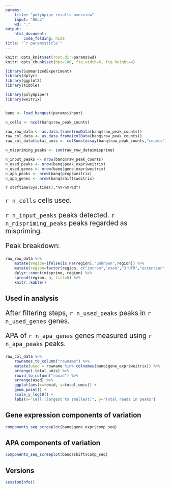 ```yaml
---
params:
    title: "polyApipe results overview"
    input: "NULL"
    wd: "."
output: 
    html_document:
        code_folding: hide
title: "`r params$title`"
---
```


```r
knitr::opts_knit$set(root.dir=params$wd)
knitr::opts_chunk$set(dpi=100, fig.width=6, fig.height=4)
```

```r
library(SummarizedExperiment)
library(dplyr)
library(ggplot2)
library(tibble)

library(polyApiper)
library(weitrix)


banq <- load_banquet(params$input)

n_cells <- ncol(banq$raw_peak_counts)

raw_row_data <- as.data.frame(rowData(banq$raw_peak_counts))
raw_col_data <- as.data.frame(colData(banq$raw_peak_counts))
raw_col_data$total_umis <- colSums(assay(banq$raw_peak_counts,"counts"))

n_mispriming_peaks <- sum(raw_row_data$misprime)

n_input_peaks <- nrow(banq$raw_peak_counts)
n_used_peaks <- nrow(banq$peak_expr$weitrix)
n_used_genes <- nrow(banq$gene_expr$weitrix)
n_apa_peaks <- nrow(banq$prop$weitrix)
n_apa_genes <- nrow(banq$shift$weitrix)
```

`r strftime(Sys.time(),"%Y-%m-%d")`

<div style="font-size: 150%">
`r n_cells` cells used.

`r n_input_peaks` peaks detected. `r n_mispriming_peaks` peaks regarded as mispriming.

Peak breakdown:
</div>

```r
raw_row_data %>% 
    mutate(region=ifelse(is.na(region),"unknown",region)) %>%
    mutate(region=factor(region, c("intron","exon","3'UTR","extension","unknown"))) %>%
    dplyr::count(misprime, region) %>% 
    spread(region, n, fill=0) %>%
    knitr::kable()
```

## Used in analysis

<div style="font-size: 150%">
After filtering steps, `r n_used_peaks` peaks in `r n_used_genes` genes.

APA of `r n_apa_genes` genes measured using `r n_apa_peaks` peaks.
</div>

```r
raw_col_data %>%
    rownames_to_column("rowname") %>% 
    mutate(used = rowname %in% colnames(banq$gene_expr$weitrix)) %>%
    arrange(-total_umis) %>%
    rowid_to_column("rowid") %>%
    arrange(used) %>%
    ggplot(aes(x=rowid, y=total_umis)) + 
    geom_point() +
    scale_y_log10() +
    labs(x="Cell (largest to smallest)", y="Total reads in peaks")
```

## Gene expression components of variation

```r
components_seq_screeplot(banq$gene_expr$comp_seq)
```


## APA components of variation

```r
components_seq_screeplot(banq$shift$comp_seq)
```

## Versions

```r
sessionInfo()
```


